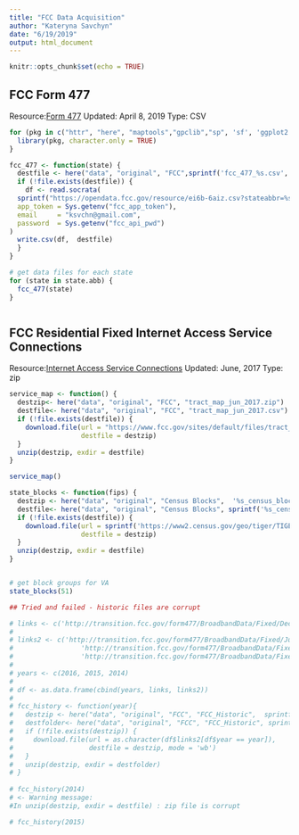 ```yaml
---
title: "FCC Data Acquisition"
author: "Kateryna Savchyn"
date: "6/19/2019"
output: html_document
---
```


```r
knitr::opts_chunk$set(echo = TRUE)
```

## FCC Form 477

Resource:[Form 477](https://opendata.fcc.gov/Wireline/Fixed-Broadband-Deployment-Data-Dec-2017-Status-V2/ei6b-6aiz)
Updated: April 8, 2019
Type: CSV

```r
for (pkg in c("httr", "here", "maptools","gpclib","sp", 'sf', 'ggplot2', 'ggmap', 'osmdata', 'tidyverse', 'tigris', 'acs', "RSocrata")) {
  library(pkg, character.only = TRUE)
}
```

```r


fcc_477 <- function(state) {
  destfile <- here("data", "original", "FCC",sprintf('fcc_477_%s.csv', state))
  if (!file.exists(destfile)) {
    df <- read.socrata(
  sprintf("https://opendata.fcc.gov/resource/ei6b-6aiz.csv?stateabbr=%s",state),
  app_token = Sys.getenv("fcc_app_token"),
  email     = "ksvchn@gmail.com",
  password  = Sys.getenv("fcc_api_pwd")
)
  write.csv(df,  destfile)
  }
}

# get data files for each state
for (state in state.abb) {
  fcc_477(state)
}



```

## FCC Residential Fixed Internet Access Service Connections
Resource:[Internet Access  Service Connections](https://www.fcc.gov/reports-research/maps/residential-fixed-internet-access-service-connections-per-1000-households-by-census-tract/)
Updated: June, 2017
Type: zip


```r
service_map <- function() {
  destzip<- here("data", "original", "FCC", "tract_map_jun_2017.zip")
  destfile<- here("data", "original", "FCC", "tract_map_jun_2017.csv")
  if (!file.exists(destfile)) {
    download.file(url = "https://www.fcc.gov/sites/default/files/tract_map_jun_2017.zip",
                  destfile = destzip)
  }
  unzip(destzip, exdir = destfile)
}

service_map()

```

```r
state_blocks <- function(fips) {
  destzip <- here("data", "original", "Census Blocks",  '%s_census_blocks')
  destfile<- here("data", "original", "Census Blocks", sprintf('%s_census_blocks', fips))
  if (!file.exists(destfile)) {
    download.file(url = sprintf('https://www2.census.gov/geo/tiger/TIGER2018/BG/tl_2018_%s_bg.zip', fips),
                  destfile = destzip)
  }
  unzip(destzip, exdir = destfile)
}


# get block groups for VA
state_blocks(51)

```


```r
## Tried and failed - historic files are corrupt

# links <- c('http://transition.fcc.gov/form477/BroadbandData/Fixed/Dec16/Version%202/US-Fixed-without-satellite-Dec2016.zip','http://transition.fcc.gov/form477/BroadbandData/Fixed/Dec15/Version%204/US-Fixed-without-Satellite-Dec2015.zip','http://transition.fcc.gov/form477/BroadbandData/Fixed/Dec14/Version%203/US-Fixed-without-Satellite-Dec2014.zip')
# 
# links2 <- c('http://transition.fcc.gov/form477/BroadbandData/Fixed/Jun16/Version%202/US-Fixed-without-Satellite-Jun2016.zip', 
#                 'http://transition.fcc.gov/form477/BroadbandData/Fixed/Jun15/Version%204/US-Fixed-without-Satellite-Jun2015.zip', 
#                 'http://transition.fcc.gov/form477/BroadbandData/Fixed/Dec14/Version2/US-Fixed-without-Satellite-Dec2014.zip')
# 
# years <- c(2016, 2015, 2014)
# 
# df <- as.data.frame(cbind(years, links, links2))
# 
# fcc_history <- function(year){
#   destzip <- here("data", "original", "FCC", "FCC_Historic",  sprintf('%s_fcc.zip', year))
#   destfolder<- here("data", "original", "FCC", "FCC_Historic", sprintf('%s_fcc', year))
#   if (!file.exists(destzip)) {
#     download.file(url = as.character(df$links2[df$year == year]),
#                   destfile = destzip, mode = 'wb')
#   }
#   unzip(destzip, exdir = destfolder)
# }
  
# fcc_history(2014) 
# <- Warning message:
#In unzip(destzip, exdir = destfile) : zip file is corrupt

# fcc_history(2015)

```
